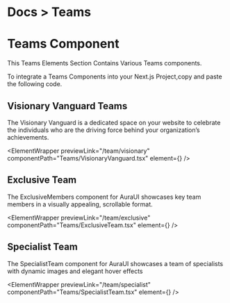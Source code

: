 
<h1 className="text-gray-200 text-[14px] mt-3 ">
  <span className="text-gray-500 ">Docs ></span> Teams
</h1>

# Teams Component

This Teams Elements Section Contains Various Teams components.

To integrate a Teams Components into your Next.js Project,copy and paste the following code.

## Visionary Vanguard Teams

The Visionary Vanguard is a dedicated space on your website to celebrate the individuals who are the driving force behind your organization’s achievements.

<ElementWrapper
  previewLink="/team/visionary"
  componentPath="Teams/VisionaryVanguard.tsx"
  element={<VisionaryVanguard />}
/>

## Exclusive Team

The ExclusiveMembers component for AuraUI showcases key team members in a visually appealing, scrollable format.

<ElementWrapper
  previewLink="/team/exclusive"
  componentPath="Teams/ExclusiveTeam.tsx"
  element={<ExclusiveTeam />}
/>

## Specialist Team

The SpecialistTeam component for AuraUI showcases a team of specialists with dynamic images and elegant hover effects

<ElementWrapper
  previewLink="/team/specialist"
  componentPath="Teams/SpecialistTeam.tsx"
  element={<SpecialistTeam />}
/>

